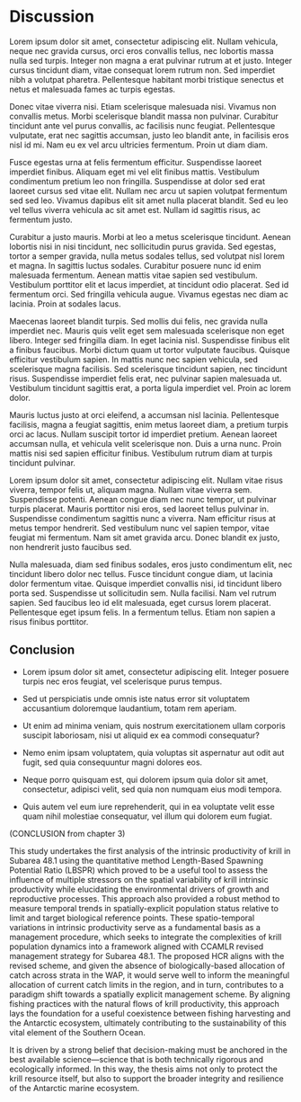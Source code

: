 # Discussion {#chap6}

\begin{flushright}
\textit{Este texto estará alineado a la derecha en itálico}
\end{flushright}
\vfill

Lorem ipsum dolor sit amet, consectetur adipiscing elit. Nullam vehicula, neque nec gravida cursus, orci eros convallis tellus, nec lobortis massa nulla sed turpis. Integer non magna a erat pulvinar rutrum at et justo. Integer cursus tincidunt diam, vitae consequat lorem rutrum non. Sed imperdiet nibh a volutpat pharetra. Pellentesque habitant morbi tristique senectus et netus et malesuada fames ac turpis egestas. 

Donec vitae viverra nisi. Etiam scelerisque malesuada nisi. Vivamus non convallis metus. Morbi scelerisque blandit massa non pulvinar. Curabitur tincidunt ante vel purus convallis, ac facilisis nunc feugiat. Pellentesque vulputate, erat nec sagittis accumsan, justo leo blandit ante, in facilisis eros nisl id mi. Nam eu ex vel arcu ultricies fermentum. Proin ut diam diam. 

Fusce egestas urna at felis fermentum efficitur. Suspendisse laoreet imperdiet finibus. Aliquam eget mi vel elit finibus mattis. Vestibulum condimentum pretium leo non fringilla. Suspendisse at dolor sed erat laoreet cursus sed vitae elit. Nullam nec arcu ut sapien volutpat fermentum sed sed leo. Vivamus dapibus elit sit amet nulla placerat blandit. Sed eu leo vel tellus viverra vehicula ac sit amet est. Nullam id sagittis risus, ac fermentum justo.

Curabitur a justo mauris. Morbi at leo a metus scelerisque tincidunt. Aenean lobortis nisi in nisi tincidunt, nec sollicitudin purus gravida. Sed egestas, tortor a semper gravida, nulla metus sodales tellus, sed volutpat nisl lorem et magna. In sagittis luctus sodales. Curabitur posuere nunc id enim malesuada fermentum. Aenean mattis vitae sapien sed vestibulum. Vestibulum porttitor elit et lacus imperdiet, at tincidunt odio placerat. Sed id fermentum orci. Sed fringilla vehicula augue. Vivamus egestas nec diam ac lacinia. Proin at sodales lacus. 

Maecenas laoreet blandit turpis. Sed mollis dui felis, nec gravida nulla imperdiet nec. Mauris quis velit eget sem malesuada scelerisque non eget libero. Integer sed fringilla diam. In eget lacinia nisl. Suspendisse finibus elit a finibus faucibus. Morbi dictum quam ut tortor vulputate faucibus. Quisque efficitur vestibulum sapien. In mattis nunc nec sapien vehicula, sed scelerisque magna facilisis. Sed scelerisque tincidunt sapien, nec tincidunt risus. Suspendisse imperdiet felis erat, nec pulvinar sapien malesuada ut. Vestibulum tincidunt sagittis erat, a porta ligula imperdiet vel. Proin ac lorem dolor.

Mauris luctus justo at orci eleifend, a accumsan nisl lacinia. Pellentesque facilisis, magna a feugiat sagittis, enim metus laoreet diam, a pretium turpis orci ac lacus. Nullam suscipit tortor id imperdiet pretium. Aenean laoreet accumsan nulla, et vehicula velit scelerisque non. Duis a urna nunc. Proin mattis nisi sed sapien efficitur finibus. Vestibulum rutrum diam at turpis tincidunt pulvinar.

Lorem ipsum dolor sit amet, consectetur adipiscing elit. Nullam vitae risus viverra, tempor felis ut, aliquam magna. Nullam vitae viverra sem. Suspendisse potenti. Aenean congue diam nec nunc tempor, ut pulvinar turpis placerat. Mauris porttitor nisi eros, sed laoreet tellus pulvinar in. Suspendisse condimentum sagittis nunc a viverra. Nam efficitur risus at metus tempor hendrerit. Sed vestibulum nunc vel sapien tempor, vitae feugiat mi fermentum. Nam sit amet gravida arcu. Donec blandit ex justo, non hendrerit justo faucibus sed.

Nulla malesuada, diam sed finibus sodales, eros justo condimentum elit, nec tincidunt libero dolor nec tellus. Fusce tincidunt congue diam, ut lacinia dolor fermentum vitae. Quisque imperdiet convallis nisi, id tincidunt libero porta sed. Suspendisse ut sollicitudin sem. Nulla facilisi. Nam vel rutrum sapien. Sed faucibus leo id elit malesuada, eget cursus lorem placerat. Pellentesque eget ipsum felis. In a fermentum tellus. Etiam non sapien a risus finibus porttitor.


## Conclusion


- Lorem ipsum dolor sit amet, consectetur adipiscing elit. Integer posuere turpis nec eros feugiat, vel scelerisque purus tempus.

- Sed ut perspiciatis unde omnis iste natus error sit voluptatem accusantium doloremque laudantium, totam rem aperiam.

- Ut enim ad minima veniam, quis nostrum exercitationem ullam corporis suscipit laboriosam, nisi ut aliquid ex ea commodi consequatur?

- Nemo enim ipsam voluptatem, quia voluptas sit aspernatur aut odit aut fugit, sed quia consequuntur magni dolores eos.

- Neque porro quisquam est, qui dolorem ipsum quia dolor sit amet, consectetur, adipisci velit, sed quia non numquam eius modi tempora.

- Quis autem vel eum iure reprehenderit, qui in ea voluptate velit esse quam nihil molestiae consequatur, vel illum qui dolorem eum fugiat.

(CONCLUSION from chapter 3)

This study undertakes the first analysis of the intrinsic productivity of krill in Subarea 48.1 using the quantitative method Length-Based Spawning Potential Ratio (LBSPR) which proved to be a useful tool to assess the influence of multiple stressors on the spatial variability of krill intrinsic productivity while elucidating the environmental drivers of growth and reproductive processes. This approach also provided a robust method to measure temporal trends in spatially-explicit population status relative to limit and target biological reference points. These spatio-temporal variations in intrinsic productivity serve as a fundamental basis as a management procedure, which seeks to integrate the complexities of krill population dynamics into a framework aligned with CCAMLR revised management strategy for Subarea 48.1. The proposed HCR aligns with the revised scheme, and given the absence of biologically-based allocation of catch across strata in the WAP, it would serve well to inform the meaningful allocation of current catch limits in the region, and in turn, contributes to a paradigm shift towards a spatially explicit management scheme. By aligning fishing practices with the natural flows of krill productivity, this approach lays the foundation for a useful coexistence between fishing harvesting and the Antarctic ecosystem, ultimately contributing to the sustainability of this vital element of the Southern Ocean.


It is driven by a strong belief that decision-making must be anchored in the best available science—science that is both technically rigorous and ecologically informed. In this way, the thesis aims not only to protect the krill resource itself, but also to support the broader integrity and resilience of the Antarctic marine ecosystem.


